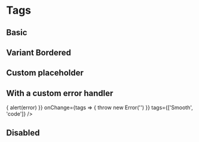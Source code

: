 
<Meta title="Components/Tags" component={Tags} />

# Tags

## Basic

<Canvas>
  <Story name="basic">
    <Tags
    tags={['Smooth', 'code']} />
  </Story>
</Canvas>


## Variant Bordered

<Canvas>
  <Story name="bordered">
    <Tags variant="bordered" tags={['Smooth', 'code']} />
  </Story>
</Canvas>

## Custom placeholder

<Canvas>
  <Story name="placeholder">
    <Tags placeholder="Please type your tags" />
  </Story>
</Canvas>

## With a custom error handler

<Canvas>
  <Story name="error-handler">
    <Tags
      onChangeError={error => {
        alert(error)
      }}
      onChange={tags => {
        throw new Error('')
      }}
      tags={['Smooth', 'code']}
    />
  </Story>
</Canvas>

## Disabled

<Canvas>
  <Story name="disabled">
    <Tags disabled tags={['Smooth', 'code']} />
  </Story>
</Canvas>
